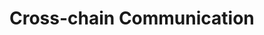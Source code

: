 
# Cross-chain Communication

<div className="grid grid-cols-1 md:grid-cols-2 lg:grid-cols-3 gap-8 pt-12">
  <Tile
    title="General Message Passing (xCall)"
    description="Integrate cross-chain communication in your applications with xCall."
    href="/cross-chain-communication/general-message-passing"
  />
  <Tile
    title="Blockchain Transmission Protocol (BTP)"
    description="Utilize BTP for interoperable transactions between blockchains."
    href="/cross-chain-communication/blockchain-transmission-protocol"
  />
  <Tile
    title="ICON Bridge"
    description="Connect and transfer assets across different blockchains with ICON Bridge."
    href="/cross-chain-communication/icon-bridge"
  />
</div>
